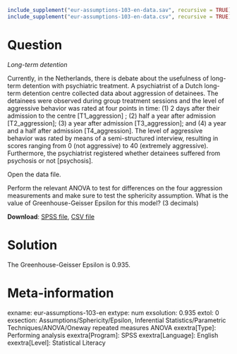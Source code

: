 ```r
include_supplement("eur-assumptions-103-en-data.sav", recursive = TRUE)
include_supplement("eur-assumptions-103-en-data.csv", recursive = TRUE)
```


Question
========
*Long-term detention*

Currently, in the Netherlands, there is debate about the usefulness of long-term detention with psychiatric treatment. A psychiatrist of a Dutch long-term detention centre collected data about aggression of detainees. The detainees were observed during group treatment sessions and the level of aggressive behavior was rated at four points in time: (1) 2 days after their admission to the centre [T1_aggression] ; (2) half a year after admission [T2_aggression]; (3) a year after admission [T3_aggression]; and (4) a year and a half after admission [T4_aggression]. The level of aggressive behavior was rated by means of a semi-structured interview, resulting in scores ranging from 0 (not aggressive) to 40 (extremely aggressive). Furthermore, the psychiatrist registered whether detainees suffered from psychosis or not [psychosis].

Open the data file.

Perform the relevant ANOVA to test for differences on the four aggression measurements and make sure to test the sphericity assumption. What is the value of Greenhouse-Geisser Epsilon for this model? (3 decimals)

**Download**: [SPSS file](eur-assumptions-103-en-data.sav), [CSV file](eur-assumptions-103-en-data.csv)


Solution
========
The Greenhouse-Geisser Epsilon is 0.935.


Meta-information
================
exname: eur-assumptions-103-en
extype: num
exsolution: 0.935
extol: 0
exsection: Assumptions/Sphericity/Epsilon, Inferential Statistics/Parametric Techniques/ANOVA/Oneway repeated measures ANOVA
exextra[Type]: Performing analysis
exextra[Program]: SPSS
exextra[Language]: English
exextra[Level]: Statistical Literacy
